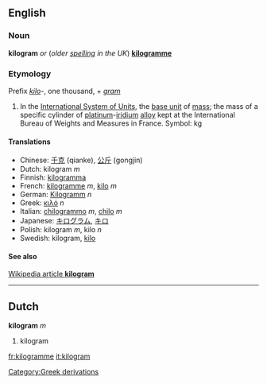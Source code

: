 ==English==
===Noun===
'''kilogram''' ''or'' (''older [[spelling]] in the UK'') '''[[kilogramme]]'''

===Etymology===

Prefix ''[[kilo]]''-, one thousand, + ''[[gram]]''

#In the [[International System of Units]], the [[base unit]] of [[mass]]; the mass of a specific cylinder of [[platinum]]-[[iridium]] [[alloy]] kept at the International Bureau of Weights and Measures in France.  Symbol: kg

====Translations====
*Chinese: [[千克]] (qianke), [[公斤]] (gongjin)
*Dutch: kilogram ''m''
*Finnish: [[kilogramma]]
*French: [[kilogramme]] ''m'', [[kilo]] ''m''
*German: [[Kilogramm]] ''n''
*Greek: [[κιλό]] ''n''
*Italian: [[chilogrammo]] ''m'', [[chilo]] ''m''
*Japanese: [[キログラム]], [[キロ]]
*Polish: kilogram ''m'', kilo ''n''
*Swedish: kilogram, [[kilo]]

====See also====
[[w:kilogram|Wikipedia article '''kilogram''']]

----

==Dutch==
'''kilogram''' ''m''

# kilogram

[[fr:kilogramme]]
[[it:kilogram]]
[[Category:Greek derivations]]